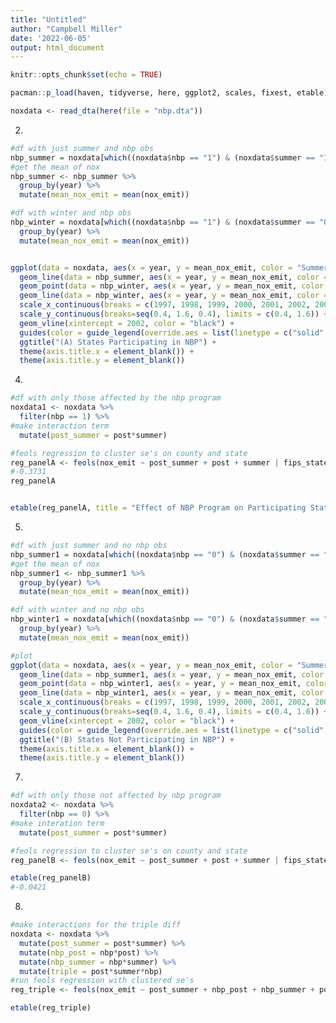 ```yaml
---
title: "Untitled"
author: "Campbell Miller"
date: '2022-06-05'
output: html_document
---
```


```r
knitr::opts_chunk$set(echo = TRUE)
```


```r
pacman::p_load(haven, tidyverse, here, ggplot2, scales, fixest, etable)

noxdata <- read_dta(here(file = "nbp.dta"))
```

2.
```r
#df with just summer and nbp obs
nbp_summer = noxdata[which((noxdata$nbp == "1") & (noxdata$summer == "1")),]
#get the mean of nox
nbp_summer <- nbp_summer %>%
  group_by(year) %>%
  mutate(mean_nox_emit = mean(nox_emit))

#df with winter and nbp obs
nbp_winter = noxdata[which((noxdata$nbp == "1") & (noxdata$summer == "0")),] %>%
  group_by(year) %>%
  mutate(mean_nox_emit = mean(nox_emit))


ggplot(data = noxdata, aes(x = year, y = mean_nox_emit, color = "Summer Months")) +
  geom_line(data = nbp_summer, aes(x = year, y = mean_nox_emit, color = "Summer Months")) +
  geom_point(data = nbp_winter, aes(x = year, y = mean_nox_emit, color = "Winter Months")) +
  geom_line(data = nbp_winter, aes(x = year, y = mean_nox_emit, color = "Winter Months"), linetype = "dashed") +
  scale_x_continuous(breaks = c(1997, 1998, 1999, 2000, 2001, 2002, 2003, 2004, 2005, 2006, 2007)) +
  scale_y_continuous(breaks=seq(0.4, 1.6, 0.4), limits = c(0.4, 1.6)) +
  geom_vline(xintercept = 2002, color = "black") +
  guides(color = guide_legend(override.aes = list(linetype = c("solid", "dashed")))) +
  ggtitle("(A) States Participating in NBP") +
  theme(axis.title.x = element_blank()) +
  theme(axis.title.y = element_blank())

```

4.
```r
#df with only those affected by the nbp program
noxdata1 <- noxdata %>%
  filter(nbp == 1) %>%
#make interaction term
  mutate(post_summer = post*summer)

#feols regression to cluster se's on county and state
reg_panelA <- feols(nox_emit ~ post_summer + post + summer | fips_state + fips_county, data = noxdata1) 
#-0.3731
reg_panelA


etable(reg_panelA, title = "Effect of NBP Program on Participating States")

```


5.
```r
#df with just summer and no nbp obs
nbp_summer1 = noxdata[which((noxdata$nbp == "0") & (noxdata$summer == "1")),]
#get the mean of nox
nbp_summer1 <- nbp_summer1 %>%
  group_by(year) %>%
  mutate(mean_nox_emit = mean(nox_emit))

#df with winter and no nbp obs
nbp_winter1 = noxdata[which((noxdata$nbp == "0") & (noxdata$summer == "0")),] %>%
  group_by(year) %>%
  mutate(mean_nox_emit = mean(nox_emit))

#plot
ggplot(data = noxdata, aes(x = year, y = mean_nox_emit, color = "Summer Months")) +
  geom_line(data = nbp_summer1, aes(x = year, y = mean_nox_emit, color = "Summer Months")) +
  geom_point(data = nbp_winter1, aes(x = year, y = mean_nox_emit, color = "Winter Months")) +
  geom_line(data = nbp_winter1, aes(x = year, y = mean_nox_emit, color = "Winter Months"), linetype = "dashed") +
  scale_x_continuous(breaks = c(1997, 1998, 1999, 2000, 2001, 2002, 2003, 2004, 2005, 2006, 2007)) +
  scale_y_continuous(breaks=seq(0.4, 1.6, 0.4), limits = c(0.4, 1.6)) +
  geom_vline(xintercept = 2002, color = "black") +
  guides(color = guide_legend(override.aes = list(linetype = c("solid", "dashed")))) +
  ggtitle("(B) States Not Participating in NBP") +
  theme(axis.title.x = element_blank()) +
  theme(axis.title.y = element_blank())
```


7.
```r
#df with only those not affected by nbp program
noxdata2 <- noxdata %>%
  filter(nbp == 0) %>%
#make interation term
  mutate(post_summer = post*summer) 

#feols regression to cluster se's on county and state
reg_panelB <- feols(nox_emit ~ post_summer + post + summer | fips_state + fips_county, data = noxdata2) 

etable(reg_panelB)
#-0.0421
```


8.
```r
#make interactions for the triple diff
noxdata <- noxdata %>%
  mutate(post_summer = post*summer) %>%
  mutate(nbp_post = nbp*post) %>%
  mutate(nbp_summer = nbp*summer) %>%
  mutate(triple = post*summer*nbp)
#run feols regression with clustered se's 
reg_triple <- feols(nox_emit ~ post_summer + nbp_post + nbp_summer + post + summer + nbp + triple | fips_state + fips_county, data = noxdata)

etable(reg_triple)
```
